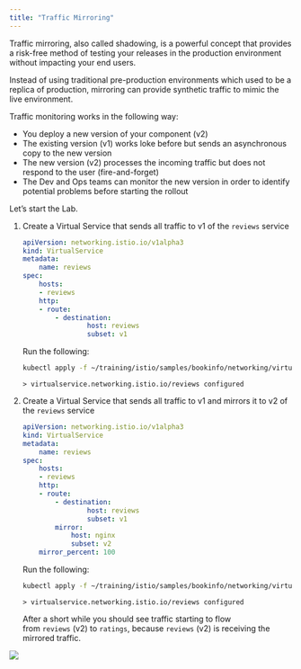 ```yaml
---
title: "Traffic Mirroring"
---
```




Traffic mirroring, also called shadowing, is a powerful concept that provides a risk-free method of testing your releases in the production environment without impacting your end users.

Instead of using traditional pre-production environments which used to be a replica of production, mirroring can provide synthetic traffic to mimic the live environment.

Traffic monitoring works in the following way:

*   You deploy a new version of your component (v2)
*   The existing version (v1) works loke before but sends an asynchronous copy to the new version
*   The new version (v2) processes the incoming traffic but does not respond to the user (fire-and-forget)
*   The Dev and Ops teams can monitor the new version in order to identify potential problems before starting the rollout

Let’s start the Lab.

1.  Create a Virtual Service that sends all traffic to v1 of the `reviews` service
    
    ```yaml
    apiVersion: networking.istio.io/v1alpha3
    kind: VirtualService
    metadata:
        name: reviews
    spec:
        hosts:
        - reviews
        http:
        - route:
            - destination:
                    host: reviews
                    subset: v1     	
    ```
    
    Run the following:
    
    ```bash
    kubectl apply -f ~/training/istio/samples/bookinfo/networking/virtual-service-all-v1.yaml
    ```        		
        
    ```output
    > virtualservice.networking.istio.io/reviews configured
    ```
    
2.  Create a Virtual Service that sends all traffic to v1 and mirrors it to v2 of the `reviews` service
    
    ```yaml
    apiVersion: networking.istio.io/v1alpha3
    kind: VirtualService
    metadata:
        name: reviews
    spec:
        hosts:
        - reviews
        http:
        - route:
            - destination:
                    host: reviews
                    subset: v1
            mirror:
                host: nginx
                subset: v2
        mirror_percent: 100
    ```
        
    
    Run the following:
    
    ```bash
    kubectl apply -f ~/training/istio/samples/bookinfo/networking/virtual-service-mirror-v1-v2.yaml
    ```        		
        
    ```output
    > virtualservice.networking.istio.io/reviews configured
    ```        
    
    After a short while you should see traffic starting to flow from `reviews` (v2) to `ratings`, because `reviews` (v2) is receiving the mirrored traffic.
    

![](./../images/istio0.png)

